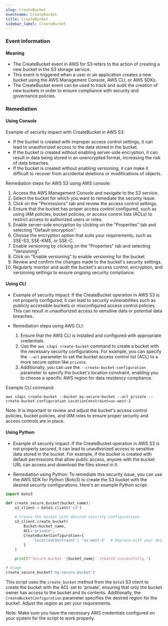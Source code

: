 ```yaml
--- 
slug: CreateBucket
eventname: CreateBucket
title: CreateBucket
sidebar_label: CreateBucket
---
```

                       
### Event Information

#### Meaning

- The CreateBucket event in AWS for S3 refers to the action of creating a new bucket in the S3 storage service.
- This event is triggered when a user or an application creates a new bucket using the AWS Management Console, AWS CLI, or AWS SDKs.
- The CreateBucket event can be used to track and audit the creation of new buckets in order to ensure compliance with security and governance policies.

### Remediation

#### Using Console

Example of security impact with CreateBucket in AWS S3:
- If the bucket is created with improper access control settings, it can lead to unauthorized access to the data stored in the bucket.
- If the bucket is created without enabling server-side encryption, it can result in data being stored in an unencrypted format, increasing the risk of data breaches.
- If the bucket is created without enabling versioning, it can make it difficult to recover from accidental deletions or modifications of objects.

Remediation steps for AWS S3 using AWS console:
1. Access the AWS Management Console and navigate to the S3 service.
2. Select the bucket for which you want to remediate the security issue.
3. Click on the "Permissions" tab and review the access control settings.
4. Ensure that the bucket has proper access control configured, such as using IAM policies, bucket policies, or access control lists (ACLs) to restrict access to authorized users or roles.
5. Enable server-side encryption by clicking on the "Properties" tab and selecting "Default encryption".
6. Choose the encryption option that suits your requirements, such as SSE-S3, SSE-KMS, or SSE-C.
7. Enable versioning by clicking on the "Properties" tab and selecting "Versioning".
8. Click on "Enable versioning" to enable versioning for the bucket.
9. Review and confirm the changes made to the bucket's security settings.
10. Regularly monitor and audit the bucket's access control, encryption, and versioning settings to ensure ongoing security compliance.

#### Using CLI

- Example of security impact: If the CreateBucket operation in AWS S3 is not properly configured, it can lead to security vulnerabilities such as publicly accessible buckets or misconfigured access control policies. This can result in unauthorized access to sensitive data or potential data breaches.

- Remediation steps using AWS CLI:
  1. Ensure that the AWS CLI is installed and configured with appropriate credentials.
  2. Use the `aws s3api create-bucket` command to create a bucket with the necessary security configurations. For example, you can specify the `--acl` parameter to set the bucket access control list (ACL) to a more secure option like `private`.
  3. Additionally, you can use the `--create-bucket-configuration` parameter to specify the bucket's location constraint, enabling you to choose a specific AWS region for data residency compliance.

Example CLI command:
```
aws s3api create-bucket --bucket my-secure-bucket --acl private --create-bucket-configuration LocationConstraint=us-west-2
```

Note: It is important to review and adjust the bucket's access control policies, bucket policies, and IAM roles to ensure proper security and access controls are in place.

#### Using Python

- Example of security impact: If the CreateBucket operation in AWS S3 is not properly secured, it can lead to unauthorized access to sensitive data stored in the bucket. For example, if the bucket is created with default permissions that allow public access, anyone with the bucket URL can access and download the files stored in it.

- Remediation using Python: To remediate this security issue, you can use the AWS SDK for Python (Boto3) to create the S3 bucket with the desired security configurations. Here's an example Python script:

```python
import boto3

def create_secure_bucket(bucket_name):
    s3_client = boto3.client('s3')
    
    # Create the bucket with desired security configurations
    s3_client.create_bucket(
        Bucket=bucket_name,
        ACL='private',
        CreateBucketConfiguration={
            'LocationConstraint': 'us-west-2'  # Replace with your desired region
        }
    )
    
    print(f"Secure bucket '{bucket_name}' created successfully.")

# Usage
create_secure_bucket('my-secure-bucket')
```

This script uses the `create_bucket` method from the `boto3` S3 client to create the bucket with the ACL set to 'private', ensuring that only the bucket owner has access to the bucket and its contents. Additionally, the `CreateBucketConfiguration` parameter specifies the desired region for the bucket. Adjust the region as per your requirements.

Note: Make sure you have the necessary AWS credentials configured on your system for the script to work properly.


 